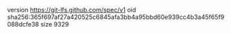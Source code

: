 version https://git-lfs.github.com/spec/v1
oid sha256:365f697af27a420525c6845afa3bb4a95bbd60e939cc4b3a45f65f9088dcfe38
size 9329
